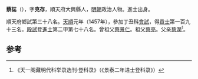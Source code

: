 '''蔡誌'''（{{bd|1430年||？}}），字'''克存'''，順天府大興縣人，[[明朝|明朝]]政治人物。進士出身。

順天府鄉試第三十八名。[[天顺_(明朝)|天順]]元年（1457年），參加丁丑科[[會試|會試]]，得[[貢士|貢士]]第一百九十三名。[[殿試|殿試]]登[[進士|進士]]第二甲第七十八名。曾祖父[[蔡景仁|蔡景仁]]。祖父[[蔡亮|蔡亮]]。父亲[[蔡潤|蔡潤]]<ref>《天一阁藏明代科举录选刊·登科录》（《景泰二年进士登科录》）</ref>。

==参考==
{{reflist}}
{{明朝人物小作品}}
{{天順元年丁丑科殿試金榜}}
